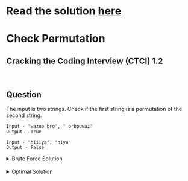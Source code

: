# Read the solution [here](https://quastor.org/cracking-the-coding-interview/arrays-and-strings/check-permutation)

# Check Permutation

## Cracking the Coding Interview (CTCI) 1.2

<br />

## Question

The input is two strings. Check if the first string is a permutation of the second string.

```
Input - "wazup bro", " orbpuwaz"
Output - True

Input - "hiiiya", "hiya"
Output - False
```

<details>
  <summary>Brute Force Solution</summary>

<br />

Sort the characters in both strings. Then, check if the strings are equivalent.

```python
def checkPermutation(s1, s2):
    s1, s2 = sorted(s1), sorted(s2)
    return s1 == s2
```

The time complexity is $$O(n \log n)$$. The space complexity is $$O(n)$$ since we're creating new strings for `s1` and `s2`.

</details>


<br />

<details>
  <summary>Optimal Solution</summary>


1. Create a dictionary
2. Iterate through the first string
   - if the char is in the dictionary, increment 1 to it's value
   - if the char is not in the dictionary, set it's value to 1

After the iteration ends, we will a dictionary where the keys are the letters in the first string, and the values are the number of times that letter appears in the first string.

Now, we iterate through the second string and _subtract_ 1 for each character from our dictionary's values. If we come across a character that's not in our dictionary we can immediately return False, since the two strings would have all the same characters if they were permutations.

3. Iterate through the second string

   - if the char is in the dictionary, decrement 1
   - if the char is not in the dictionary, return `False`

   Check if the value in the dictionary for the char is 0. If it is, delete the char from the dictionary, since we're done comparing the counts for that char between both strings.

4. return `True` if the length of the dictionary is 0. That means that all the chars in the first string had an equivalent count in the second string and that the second string didn't have any extra chars that weren't in the first string.

```python
def checkPermutation(s1, s2):
    count = {}
    for i in s1:
        if i in count:
            count[i] += 1
        else:
            count[i] = 1
    for i in s2:
        if i in count:
            count[i] -= 1
        else:
            return False
        if count[i] == 0:
            del count[i]
    return True
```

The time complexity is $$O(n)$$. The space complexity is $$O(n)$$.

</details>

